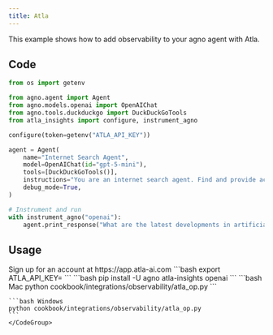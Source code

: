 ```yaml
---
title: Atla
---
```


This example shows how to add observability to your agno agent with Atla.

## Code

```python cookbook/integrations/observability/atla_op.py
from os import getenv

from agno.agent import Agent
from agno.models.openai import OpenAIChat
from agno.tools.duckduckgo import DuckDuckGoTools
from atla_insights import configure, instrument_agno

configure(token=getenv("ATLA_API_KEY"))

agent = Agent(
    name="Internet Search Agent",
    model=OpenAIChat(id="gpt-5-mini"),
    tools=[DuckDuckGoTools()],
    instructions="You are an internet search agent. Find and provide accurate information on any topic.",
    debug_mode=True,
)

# Instrument and run
with instrument_agno("openai"):
    agent.print_response("What are the latest developments in artificial intelligence?")

```

## Usage

<Steps>
  <Snippet file="create-venv-step.mdx" />

  <Step title="Set your API key">
  Sign up for an account at https://app.atla-ai.com
    ```bash
    export ATLA_API_KEY=<your-key>
    ```
  </Step>

  <Step title="Install libraries">
    ```bash
    pip install -U agno atla-insights openai
    ```
  </Step>

  <Step title="Run Agent">
    <CodeGroup>
    ```bash Mac
    python cookbook/integrations/observability/atla_op.py
    ```

    ```bash Windows
    python cookbook/integrations/observability/atla_op.py
    ```
    </CodeGroup>
  </Step>
</Steps>